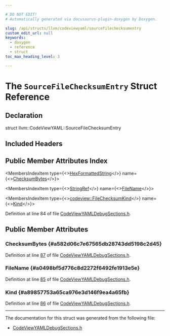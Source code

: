 ```yaml
---

# DO NOT EDIT!
# Automatically generated via docusaurus-plugin-doxygen by Doxygen.

slug: /api/structs/llvm/codeviewyaml/sourcefilechecksumentry
custom_edit_url: null
keywords:
  - doxygen
  - reference
  - struct
toc_max_heading_level: 3

---
```





# The `SourceFileChecksumEntry` Struct Reference

<DoxygenPage pluginConfig={pluginConfig}>



## Declaration

<CodeBlock>struct llvm::CodeViewYAML::SourceFileChecksumEntry</CodeBlock>

## Included Headers

<IncludesList>
<IncludesListItem
  filePath="llvm/ObjectYAML/CodeViewYAMLDebugSections.h"
  permalink="/docs/api/files/include/include/llvm/include/llvm/objectyaml/codeviewyamldebugsections-h"
  isLocal="true" />
</IncludesList>

## Public Member Attributes Index

<MembersIndex>

<MembersIndexItem
  type={<><a href="/docs/api/structs/llvm/codeviewyaml/hexformattedstring">HexFormattedString</a></>}
  name={<><a href="#a582d06c7e67565db28743dd5198c2d45">ChecksumBytes</a></>}>
</MembersIndexItem>

<MembersIndexItem
  type={<><a href="/docs/api/classes/llvm/stringref">StringRef</a></>}
  name={<><a href="#a0498bf5d776c8d2272f6492fe1913e5e">FileName</a></>}>
</MembersIndexItem>

<MembersIndexItem
  type={<><a href="/docs/api/namespaces/llvm/codeview/#ac62eaa823ce96895afe82d6676aaae21">codeview::FileChecksumKind</a></>}
  name={<><a href="#a89857753a65ca976e3d146f9ea4a65fb">Kind</a></>}>
</MembersIndexItem>

</MembersIndex>


Definition at line 84 of file <a href="/docs/api/files/include/include/llvm/include/llvm/objectyaml/codeviewyamldebugsections-h">CodeViewYAMLDebugSections.h</a>.

<SectionDefinition>

## Public Member Attributes

### ChecksumBytes {#a582d06c7e67565db28743dd5198c2d45}

<MemberDefinition
  prototype="HexFormattedString llvm::CodeViewYAML::SourceFileChecksumEntry::ChecksumBytes">

Definition at line <a href="/docs/api/files/include/include/llvm/include/llvm/objectyaml/codeviewyamldebugsections-h/#l00087">87</a> of file <a href="/docs/api/files/include/include/llvm/include/llvm/objectyaml/codeviewyamldebugsections-h">CodeViewYAMLDebugSections.h</a>.
</MemberDefinition>

### FileName {#a0498bf5d776c8d2272f6492fe1913e5e}

<MemberDefinition
  prototype="StringRef llvm::CodeViewYAML::SourceFileChecksumEntry::FileName">

Definition at line <a href="/docs/api/files/include/include/llvm/include/llvm/objectyaml/codeviewyamldebugsections-h/#l00085">85</a> of file <a href="/docs/api/files/include/include/llvm/include/llvm/objectyaml/codeviewyamldebugsections-h">CodeViewYAMLDebugSections.h</a>.
</MemberDefinition>

### Kind {#a89857753a65ca976e3d146f9ea4a65fb}

<MemberDefinition
  prototype="codeview::FileChecksumKind llvm::CodeViewYAML::SourceFileChecksumEntry::Kind">

Definition at line <a href="/docs/api/files/include/include/llvm/include/llvm/objectyaml/codeviewyamldebugsections-h/#l00086">86</a> of file <a href="/docs/api/files/include/include/llvm/include/llvm/objectyaml/codeviewyamldebugsections-h">CodeViewYAMLDebugSections.h</a>.
</MemberDefinition>

</SectionDefinition>

<hr/>

The documentation for this struct was generated from the following file:

<ul>
<li><a href="/docs/api/files/include/include/llvm/include/llvm/objectyaml/codeviewyamldebugsections-h">CodeViewYAMLDebugSections.h</a></li>
</ul>

</DoxygenPage>
